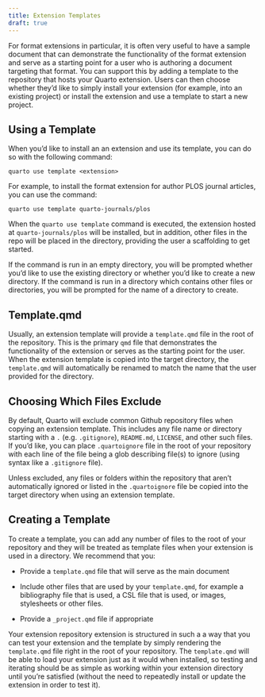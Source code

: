 ```yaml
---
title: Extension Templates
draft: true
---
```


For format extensions in particular, it is often very useful to have a sample document that can demonstrate the functionality of the format extension and serve as a starting point for a user who is authoring a document targeting that format. You can support this by adding a template to the repository that hosts your Quarto extension. Users can then choose whether they'd like to simply install your extension (for example, into an existing project) or install the extension and use a template to start a new project.

## Using a Template

When you'd like to install an an extension and use its template, you can do so with the following command:

`quarto use template <extension>`

For example, to install the format extension for author PLOS journal articles, you can use the command:

`quarto use template quarto-journals/plos`

When the `quarto use template` command is executed, the extension hosted at `quarto-journals/plos` will be installed, but in addition, other files in the repo will be placed in the directory, providing the user a scaffolding to get started.

If the command is run in an empty directory, you will be prompted whether you'd like to use the existing directory or whether you'd like to create a new directory. If the command is run in a directory which contains other files or directories, you will be prompted for the name of a directory to create.

## Template.qmd

Usually, an extension template will provide a `template.qmd` file in the root of the repository. This is the primary `qmd` file that demonstrates the functionality of the extension or serves as the starting point for the user. When the extension template is copied into the target directory, the `template.qmd` will automatically be renamed to match the name that the user provided for the directory.

## Choosing Which Files Exclude

By default, Quarto will exclude common Github repository files when copying an extension template. This includes any file name or directory starting with a `.` (e.g. `.gitignore`), `README.md`, `LICENSE`, and other such files. If you'd like, you can place `.quartoignore` file in the root of your repository with each line of the file being a glob describing file(s) to ignore (using syntax like a `.gitignore` file).

Unless excluded, any files or folders within the repository that aren't automatically ignored or listed in the `.quartoignore` file be copied into the target directory when using an extension template.

## Creating a Template

To create a template, you can add any number of files to the root of your repository and they will be treated as template files when your extension is used in a directory. We recommend that you:

-   Provide a `template.qmd` file that will serve as the main document

-   Include other files that are used by your `template.qmd`, for example a bibliography file that is used, a CSL file that is used, or images, stylesheets or other files.

-   Provide a `_project.qmd` file if appropriate

Your extension repository extension is structured in such a a way that you can test your extension and the template by simply rendering the `template.qmd` file right in the root of your repository. The `template.qmd` will be able to load your extension just as it would when installed, so testing and iterating should be as simple as working within your extension directory until you're satisfied (without the need to repeatedly install or update the extension in order to test it).
